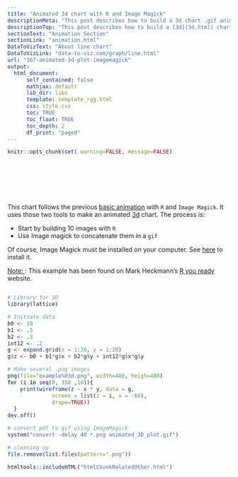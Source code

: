 ```yaml
---
title: "Animated 3d chart with R and Image Magick"
descriptionMeta: "This post describes how to build a 3d chart .gif animation. It uses R to make several png files, and Image Magick to concatenated them in a gif."
descriptionTop: "This post describes how to build a [3d](3d.html) chart .gif animation. It uses R to make several `png` files, and Image Magick to concatenated them in a `gif`."
sectionText: "Animation Section"
sectionLink: "animation.html"
DataToVizText: "About line chart"
DataToVizLink: "data-to-viz.com/graph/line.html"
url: "167-animated-3d-plot-imagemagick"
output:
  html_document:
      self_contained: false    
      mathjax: default
      lib_dir: libs
      template: template_rgg.html
      css: style.css
      toc: TRUE
      toc_float: TRUE
      toc_depth: 2
      df_print: "paged"
---
```



```r
knitr::opts_chunk$set( warning=FALSE, message=FALSE)
```

<div class="container" style="padding-top: 80px">



<div class = "row">

<div class = "col-md-6  col-sm-12 align-self-center">

This chart follows the previous [basic animation](166-basic-animated-graph-with-imagemagick.html) with `R` and `Image Magick`. It uses those two tools to make an animated [3d](3d.html) chart. The process is:

- Start by building 10 images with `R`
- Use Image magick to concatenate them in a `gif`

Of course, Image Magick must be installed on your computer. See [here](http://www.imagemagick.org/script/index.php) to install it.

<u>Note: </u>: This example has been found on Mark Heckmann’s [R you ready](https://ryouready.wordpress.com/2010/11/21/animate-gif-images-in-r-imagemagick/) website.

</div>


<div class = "col-md-6  col-sm-12">

<img class="img-fluid" src="img/graph/167-animated-3d-plot-imagemagick.gif" alt="">

</div>
</div>


```r
# Library for 3D
library(lattice)

# Initiate data
b0 <- 10
b1 <- .5
b2 <- .3
int12 <- .2
g <- expand.grid(x = 1:20, y = 1:20)
g$z <- b0 + b1*g$x + b2*g$y + int12*g$x*g$y

# Make several .png images
png(file="example%03d.png", width=480, heigh=480)
for (i in seq(0, 350 ,10)){
    print(wireframe(z ~ x * y, data = g,
              screen = list(z = i, x = -60),
              drape=TRUE))
  }
dev.off()

# convert pdf to gif using ImageMagick
system("convert -delay 40 *.png animated_3D_plot.gif")

# cleaning up
file.remove(list.files(pattern=".png"))
```




<!-- Close container -->
</div>




```r
htmltools::includeHTML("htmlChunkRelatedOther.html")
```
